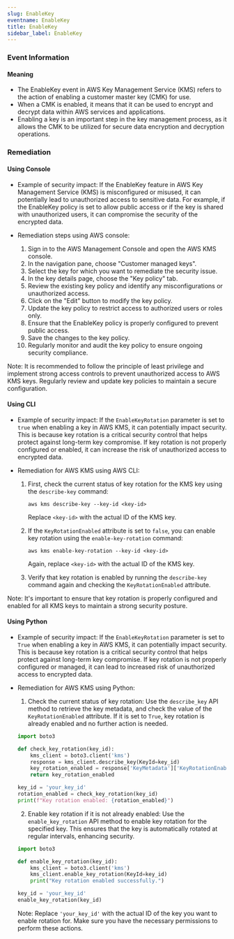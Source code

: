 ```yaml
--- 
slug: EnableKey
eventname: EnableKey
title: EnableKey
sidebar_label: EnableKey
---
```

                       
### Event Information

#### Meaning

- The EnableKey event in AWS Key Management Service (KMS) refers to the action of enabling a customer master key (CMK) for use.
- When a CMK is enabled, it means that it can be used to encrypt and decrypt data within AWS services and applications.
- Enabling a key is an important step in the key management process, as it allows the CMK to be utilized for secure data encryption and decryption operations.

### Remediation

#### Using Console

- Example of security impact: If the EnableKey feature in AWS Key Management Service (KMS) is misconfigured or misused, it can potentially lead to unauthorized access to sensitive data. For example, if the EnableKey policy is set to allow public access or if the key is shared with unauthorized users, it can compromise the security of the encrypted data.

- Remediation steps using AWS console:
  1. Sign in to the AWS Management Console and open the AWS KMS console.
  2. In the navigation pane, choose "Customer managed keys".
  3. Select the key for which you want to remediate the security issue.
  4. In the key details page, choose the "Key policy" tab.
  5. Review the existing key policy and identify any misconfigurations or unauthorized access.
  6. Click on the "Edit" button to modify the key policy.
  7. Update the key policy to restrict access to authorized users or roles only.
  8. Ensure that the EnableKey policy is properly configured to prevent public access.
  9. Save the changes to the key policy.
  10. Regularly monitor and audit the key policy to ensure ongoing security compliance.

Note: It is recommended to follow the principle of least privilege and implement strong access controls to prevent unauthorized access to AWS KMS keys. Regularly review and update key policies to maintain a secure configuration.

#### Using CLI

- Example of security impact: If the `EnableKeyRotation` parameter is set to `true` when enabling a key in AWS KMS, it can potentially impact security. This is because key rotation is a critical security control that helps protect against long-term key compromise. If key rotation is not properly configured or enabled, it can increase the risk of unauthorized access to encrypted data.

- Remediation for AWS KMS using AWS CLI:
  1. First, check the current status of key rotation for the KMS key using the `describe-key` command:
     ```
     aws kms describe-key --key-id <key-id>
     ```
     Replace `<key-id>` with the actual ID of the KMS key.

  2. If the `KeyRotationEnabled` attribute is set to `false`, you can enable key rotation using the `enable-key-rotation` command:
     ```
     aws kms enable-key-rotation --key-id <key-id>
     ```
     Again, replace `<key-id>` with the actual ID of the KMS key.

  3. Verify that key rotation is enabled by running the `describe-key` command again and checking the `KeyRotationEnabled` attribute.

Note: It's important to ensure that key rotation is properly configured and enabled for all KMS keys to maintain a strong security posture.

#### Using Python

- Example of security impact: If the `EnableKeyRotation` parameter is set to `True` when enabling a key in AWS KMS, it can potentially impact security. This is because key rotation is a critical security control that helps protect against long-term key compromise. If key rotation is not properly configured or managed, it can lead to increased risk of unauthorized access to encrypted data.

- Remediation for AWS KMS using Python:
  1. Check the current status of key rotation: Use the `describe_key` API method to retrieve the key metadata, and check the value of the `KeyRotationEnabled` attribute. If it is set to `True`, key rotation is already enabled and no further action is needed.
  
  ```python
  import boto3
  
  def check_key_rotation(key_id):
      kms_client = boto3.client('kms')
      response = kms_client.describe_key(KeyId=key_id)
      key_rotation_enabled = response['KeyMetadata']['KeyRotationEnabled']
      return key_rotation_enabled
  
  key_id = 'your_key_id'
  rotation_enabled = check_key_rotation(key_id)
  print(f"Key rotation enabled: {rotation_enabled}")
  ```
  
  2. Enable key rotation if it is not already enabled: Use the `enable_key_rotation` API method to enable key rotation for the specified key. This ensures that the key is automatically rotated at regular intervals, enhancing security.
  
  ```python
  import boto3
  
  def enable_key_rotation(key_id):
      kms_client = boto3.client('kms')
      kms_client.enable_key_rotation(KeyId=key_id)
      print("Key rotation enabled successfully.")
  
  key_id = 'your_key_id'
  enable_key_rotation(key_id)
  ```
  
  Note: Replace `'your_key_id'` with the actual ID of the key you want to enable rotation for. Make sure you have the necessary permissions to perform these actions.


 
